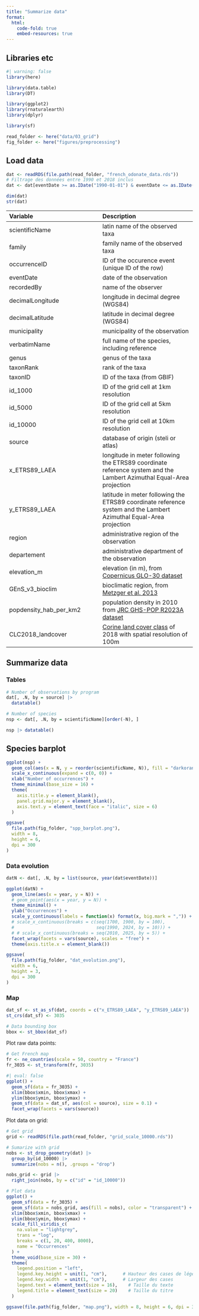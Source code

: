 ```yaml
---
title: "Summarize data"
format:
  html:
    code-fold: true
    embed-resources: true
---
```


## Libraries etc

```r
#| warning: false
library(here)

library(data.table)
library(DT)

library(ggplot2)
library(rnaturalearth)
library(dplyr)

library(sf)

read_folder <- here("data/03_grid")
fig_folder <- here("figures/preprocessing")
```

## Load data

```r
dat <- readRDS(file.path(read_folder, "french_odonate_data.rds"))
# Filtrage des données entre 1990 et 2018 inclus
dat <- dat[eventDate >= as.IDate("1990-01-01") & eventDate <= as.IDate("2018-12-31")]

dim(dat)
str(dat)
```

| Variable | Description |
|:-----------------------------------|:-----------------------------------|
| scientificName | latin name of the observed taxa |
| family | family name of the observed taxa |
| occurrenceID | ID of the occurence event (unique ID of the row) |
| eventDate | date of the observation |
| recordedBy | name of the observer |
| decimalLongitude | longitude in decimal degree (WGS84) |
| decimalLatitude | latitude in decimal degree (WGS84) |
| municipality | municipality of the observation |
| verbatimName | full name of the species, including reference |
| genus | genus of the taxa |
| taxonRank | rank of the taxa |
| taxonID | ID of the taxa (from GBIF) |
| id_1000 | ID of the grid cell at 1km resolution |
| id_5000 | ID of the grid cell at 5km resolution |
| id_10000 | ID of the grid cell at 10km resolution |
| source | database of origin (steli or atlas) |
| x_ETRS89_LAEA | longitude in meter following the ETRS89 coordinate reference system and the Lambert Azimuthal Equal-Area projection |
| y_ETRS89_LAEA | latitude in meter following the ETRS89 coordinate reference system and the Lambert Azimuthal Equal-Area projection |
| region | administrative region of the observation |
| departement | administrative department of the observation |
| elevation_m | elevation (in m), from [Copernicus GLO-30 dataset](https://dataspace.copernicus.eu/explore-data/data-collections/copernicus-contributing-missions/collections-description/COP-DEM) |
| GEnS_v3_bioclim | bioclimatic region, from [Metzger et al. 2013](https://doi.org/10.1111/geb.12022) |
| popdensity_hab_per_km2 | population density in 2010 from [JRC GHS-POP R2023A dataset](https://data.jrc.ec.europa.eu/dataset/2ff68a52-5b5b-4a22-8f40-c41da8332cfe) |
| CLC2018_landcover | [Corine land cover class](https://land.copernicus.eu/en/products/corine-land-cover/clc2018) of 2018 with spatial resolution of 100m |

## Summarize data

### Tables

```r
# Number of observations by program
dat[, .N, by = source] |>
  datatable()

# Number of species
nsp <- dat[, .N, by = scientificName][order(-N), ]

nsp |> datatable()
```

## Species barplot

```r
ggplot(nsp) +
  geom_col(aes(x = N, y = reorder(scientificName, N)), fill = "darkorange") +
  scale_x_continuous(expand = c(0, 0)) +
  xlab("Number of occurrences") +
  theme_minimal(base_size = 16) +
  theme(
    axis.title.y = element_blank(),
    panel.grid.major.y = element_blank(),
    axis.text.y = element_text(face = "italic", size = 6)
  )

ggsave(
  file.path(fig_folder, "spp_barplot.png"),
  width = 8,
  height = 6,
  dpi = 300
)
```

### Data evolution

```r
datN <- dat[, .N, by = list(source, year(dat$eventDate))]

ggplot(datN) +
  geom_line(aes(x = year, y = N)) +
  # geom_point(aes(x = year, y = N)) +
  theme_minimal() +
  ylab("Occurrences") +
  scale_y_continuous(labels = function(x) format(x, big.mark = ",")) +
  # scale_x_continuous(breaks = c(seq(1700, 1900, by = 100),
  #                               seq(1990, 2024, by = 10))) +
  # # scale_x_continuous(breaks = seq(2010, 2025, by = 5)) +
  facet_wrap(facets = vars(source), scales = "free") +
  theme(axis.title.x = element_blank())

ggsave(
  file.path(fig_folder, "dat_evolution.png"),
  width = 6,
  height = 3,
  dpi = 300
)
```

### Map

```r
dat_sf <- st_as_sf(dat, coords = c("x_ETRS89_LAEA", "y_ETRS89_LAEA"))
st_crs(dat_sf) <- 3035

# Data bounding box
bbox <- st_bbox(dat_sf)
```

Plot raw data points:

```r
# Get French map
fr <- ne_countries(scale = 50, country = "France")
fr_3035 <- st_transform(fr, 3035)
```

```r
#| eval: false
ggplot() +
  geom_sf(data = fr_3035) +
  xlim(bbox$xmin, bbox$xmax) +
  ylim(bbox$ymin, bbox$ymax) +
  geom_sf(data = dat_sf, aes(col = source), size = 0.1) +
  facet_wrap(facets = vars(source))
```

Plot data on grid:

```r
# Get grid
grid <- readRDS(file.path(read_folder, "grid_scale_10000.rds"))
```

```r
# Sumarize with grid
nobs <- st_drop_geometry(dat) |>
  group_by(id_10000) |>
  summarize(nobs = n(), .groups = "drop")

nobs_grid <- grid |>
  right_join(nobs, by = c("id" = "id_10000"))
```

```r
# Plot data
ggplot() +
  geom_sf(data = fr_3035) +
  geom_sf(data = nobs_grid, aes(fill = nobs), color = "transparent") +
  xlim(bbox$xmin, bbox$xmax) +
  ylim(bbox$ymin, bbox$ymax) +
  scale_fill_viridis_c(
    na.value = "lightgrey",
    trans = "log",
    breaks = c(1, 20, 400, 8000),
    name = "Occurrences"
  ) +
  theme_void(base_size = 30) +
  theme(
    legend.position = "left",
    legend.key.height = unit(1, "cm"),      # Hauteur des cases de légende
    legend.key.width  = unit(1, "cm"),      # Largeur des cases
    legend.text = element_text(size = 16),    # Taille du texte
    legend.title = element_text(size = 20)    # Taille du titre
  )

ggsave(file.path(fig_folder, "map.png"), width = 8, height = 6, dpi = 300)
```
